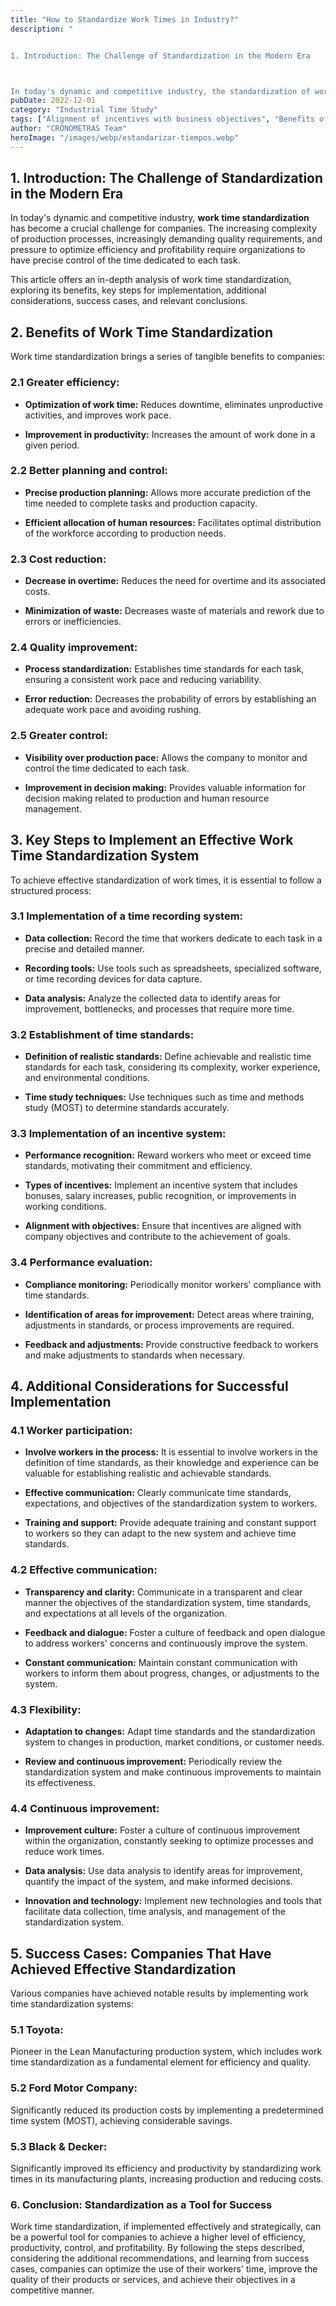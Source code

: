 ```yaml
---
title: "How to Standardize Work Times in Industry?"
description: "


1. Introduction: The Challenge of Standardization in the Modern Era



In today's dynamic and competitive industry, the standardization of work ti..."
pubDate: 2022-12-01
category: "Industrial Time Study"
tags: ["Alignment of incentives with business objectives", "Benefits of standardizing work times", "Success cases of work time standardization", "certifications", "How to implement a time recording system", "How to improve efficiency and productivity with time standardization", "Effective communication in the implementation of time standardization", "considerations", "consultants", "Culture of continuous improvement in time standardization", "examples of systems.", "Process standardization and quality improvement", "Work time standardization", "Performance evaluation and feedback in time standardization", "Flexibility and adaptation in time standardization", "Tools", "implementation", "Lean manufacturing", "quality improvement", "Worker participation in time standardization", "Steps to implement work time standardization", "cost reduction", "Cost reduction through work time standardization", "Time reduction", "Incentive system for work time standardization", "Time and methods study techniques (MOST)", "Use of technology and innovation in time standardization."]
author: "CRONOMETRAS Team"
heroImage: "/images/webp/estandarizar-tiempos.webp"
---
```


## 1. Introduction: The Challenge of Standardization in the Modern Era

In today's dynamic and competitive industry, **work time standardization** has become a crucial challenge for companies. The increasing complexity of production processes, increasingly demanding quality requirements, and pressure to optimize efficiency and profitability require organizations to have precise control of the time dedicated to each task.

This article offers an in-depth analysis of work time standardization, exploring its benefits, key steps for implementation, additional considerations, success cases, and relevant conclusions.

## 2. Benefits of Work Time Standardization

Work time standardization brings a series of tangible benefits to companies:

### **2.1 Greater efficiency:**

- **Optimization of work time:** Reduces downtime, eliminates unproductive activities, and improves work pace.

- **Improvement in productivity:** Increases the amount of work done in a given period.

### **2.2 Better planning and control:**

- **Precise production planning:** Allows more accurate prediction of the time needed to complete tasks and production capacity.

- **Efficient allocation of human resources:** Facilitates optimal distribution of the workforce according to production needs.

### **2.3 Cost reduction:**

- **Decrease in overtime:** Reduces the need for overtime and its associated costs.

- **Minimization of waste:** Decreases waste of materials and rework due to errors or inefficiencies.

### **2.4 Quality improvement:**

- **Process standardization:** Establishes time standards for each task, ensuring a consistent work pace and reducing variability.

- **Error reduction:** Decreases the probability of errors by establishing an adequate work pace and avoiding rushing.

### **2.5 Greater control:**

- **Visibility over production pace:** Allows the company to monitor and control the time dedicated to each task.

- **Improvement in decision making:** Provides valuable information for decision making related to production and human resource management.

## 3. Key Steps to Implement an Effective Work Time Standardization System

To achieve effective standardization of work times, it is essential to follow a structured process:

### **3.1 Implementation of a time recording system:**

- **Data collection:** Record the time that workers dedicate to each task in a precise and detailed manner.

- **Recording tools:** Use tools such as spreadsheets, specialized software, or time recording devices for data capture.

- **Data analysis:** Analyze the collected data to identify areas for improvement, bottlenecks, and processes that require more time.

### **3.2 Establishment of time standards:**

- **Definition of realistic standards:** Define achievable and realistic time standards for each task, considering its complexity, worker experience, and environmental conditions.

- **Time study techniques:** Use techniques such as time and methods study (MOST) to determine standards accurately.

### **3.3 Implementation of an incentive system:**

- **Performance recognition:** Reward workers who meet or exceed time standards, motivating their commitment and efficiency.

- **Types of incentives:** Implement an incentive system that includes bonuses, salary increases, public recognition, or improvements in working conditions.

- **Alignment with objectives:** Ensure that incentives are aligned with company objectives and contribute to the achievement of goals.

### **3.4 Performance evaluation:**

- **Compliance monitoring:** Periodically monitor workers' compliance with time standards.

- **Identification of areas for improvement:** Detect areas where training, adjustments in standards, or process improvements are required.

- **Feedback and adjustments:** Provide constructive feedback to workers and make adjustments to standards when necessary.

## 4. Additional Considerations for Successful Implementation

### **4.1 Worker participation:**

- **Involve workers in the process:** It is essential to involve workers in the definition of time standards, as their knowledge and experience can be valuable for establishing realistic and achievable standards.

- **Effective communication:** Clearly communicate time standards, expectations, and objectives of the standardization system to workers.

- **Training and support:** Provide adequate training and constant support to workers so they can adapt to the new system and achieve time standards.

### **4.2 Effective communication:**

- **Transparency and clarity:** Communicate in a transparent and clear manner the objectives of the standardization system, time standards, and expectations at all levels of the organization.

- **Feedback and dialogue:** Foster a culture of feedback and open dialogue to address workers' concerns and continuously improve the system.

- **Constant communication:** Maintain constant communication with workers to inform them about progress, changes, or adjustments to the system.

### **4.3 Flexibility:**

- **Adaptation to changes:** Adapt time standards and the standardization system to changes in production, market conditions, or customer needs.

- **Review and continuous improvement:** Periodically review the standardization system and make continuous improvements to maintain its effectiveness.

### **4.4 Continuous improvement:**

- **Improvement culture:** Foster a culture of continuous improvement within the organization, constantly seeking to optimize processes and reduce work times.

- **Data analysis:** Use data analysis to identify areas for improvement, quantify the impact of the system, and make informed decisions.

- **Innovation and technology:** Implement new technologies and tools that facilitate data collection, time analysis, and management of the standardization system.

## 5. Success Cases: Companies That Have Achieved Effective Standardization

Various companies have achieved notable results by implementing work time standardization systems:

### **5.1 Toyota:** 

Pioneer in the Lean Manufacturing production system, which includes work time standardization as a fundamental element for efficiency and quality.

### **5.2 Ford Motor Company:** 

Significantly reduced its production costs by implementing a predetermined time system (MOST), achieving considerable savings.

### **5.3 Black & Decker:** 

Significantly improved its efficiency and productivity by standardizing work times in its manufacturing plants, increasing production and reducing costs.

### 6. Conclusion: Standardization as a Tool for Success

Work time standardization, if implemented effectively and strategically, can be a powerful tool for companies to achieve a higher level of efficiency, productivity, control, and profitability. By following the steps described, considering the additional recommendations, and learning from success cases, companies can optimize the use of their workers' time, improve the quality of their products or services, and achieve their objectives in a competitive manner.
